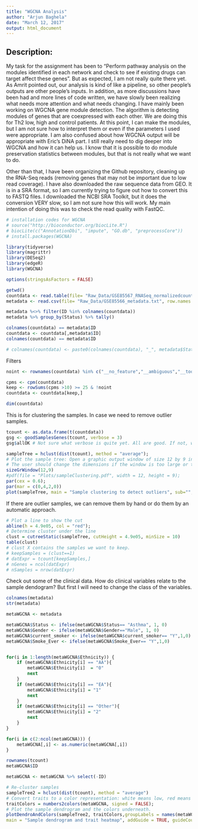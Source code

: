 ```yaml
---
title: "WGCNA Analysis"
author: "Arjun Baghela"
date: "March 12, 2017"
output: html_document
---
```



## Description: 

My task for the assignment has been to “Perform pathway analysis on the modules identified in each network and check to see if existing drugs can target affect these genes”. But as expected, I am not really quite there yet. As Amrit pointed out, our analysis is kind of like a pipeline, so other people’s outputs are other people’s inputs. In addition, as more discussions have been had and more lines of code written, we have slowly been realizing what needs more attention and what needs changing. I have mainly been working on WGCNA gene module detection. The algorithm is detecting modules of genes that are coexpressed with each other. We are doing this for Th2 low, high and control patients. At this point, I can make the modules, but I am not sure how to interpret them or even if the parameters I used were appropriate. I am also confused about how WGCNA output will be appropriate with Eric’s DiNA part. I still really need to dig deeper into WGCNA and how it can help us. I know that it is possible to do module preservation statistics between modules, but that is not really what we want to do. 

Other than that, I have been organizing the Github repository, cleaning up the RNA-Seq reads (removing genes that may not be important due to low read coverage). I have also downloaded the raw sequence data from GEO. It is in a SRA format, so I am currently trying to figure out how to convert this to FASTQ files. I downloaded the NCBI SRA Toolkit, but it does the conversion VERY slow, so I am not sure how this will work. My main intention of doing this was to check the read quality with FastQC. 



```r

# installation codes for WGCNA
# source("http://bioconductor.org/biocLite.R") 
# biocLite(c("AnnotationDbi", "impute", "GO.db", "preprocessCore"))
# install.packages(WGCNA)

library(tidyverse)
library(magrittr)
library(DESeq2)
library(edgeR)
library(WGCNA)

options(stringsAsFactors = FALSE)

```

```r
getwd()
countdata <- read.table(file= "Raw_Data/GSE85567_RNASeq_normalizedcounts.txt", check.names = FALSE)
metadata <- read.csv(file= "Raw_Data/GSE85566_metadata.txt", row.names = 1)

metadata %<>% filter(ID %in% colnames(countdata))
metadata %>% group_by(Status) %>% tally()

colnames(countdata) == metadata$ID
countdata <- countdata[,metadata$ID]
colnames(countdata) == metadata$ID

# colnames(countdata) <- paste0(colnames(countdata), "_", metadata$Status)

```

Filters 
```r
noint <- rownames(countdata) %in% c("__no_feature","__ambiguous","__too_low_aQual", "__not_aligned","__alignment_not_unique")

cpms <- cpm(countdata)
keep <- rowSums(cpms >10) >= 25 & !noint
countdata <- countdata[keep,]

dim(countdata)
```


This is for clustering the samples. In case we need to remove outlier samples. 
```r
tcount <- as.data.frame(t(countdata))
gsg <- goodSamplesGenes(tcount, verbose = 3)
gsg$allOK # Not sure what verbose is quite yet. All are good. If not, will be False and we would have to filter them. Refer to WGCNA manual. 

sampleTree = hclust(dist(tcount), method = "average");
# Plot the sample tree: Open a graphic output window of size 12 by 9 inches
# The user should change the dimensions if the window is too large or too small.
sizeGrWindow(12,9)
#pdf(file = "Plots/sampleClustering.pdf", width = 12, height = 9);
par(cex = 0.6);
par(mar = c(0,4,2,0))
plot(sampleTree, main = "Sample clustering to detect outliers", sub="", xlab="", cex.lab = 1.5,cex.axis = 1.5, cex.main = 2)
```

If there are outlier samples, we can remove them by hand or do them by an automatic approach. 
```r
# Plot a line to show the cut
abline(h = 4.9e05, col = "red");
# Determine cluster under the line
clust = cutreeStatic(sampleTree, cutHeight = 4.9e05, minSize = 10)
table(clust)
# clust X contains the samples we want to keep.
# keepSamples = (clust==1)
# datExpr = tcount[keepSamples,]
# nGenes = ncol(datExpr)
# nSamples = nrow(datExpr)
```

Check out some of the clinical data. How do clinical variables relate to the sample dendogram? But first I will need to change the class of the variables. 
```r
colnames(metadata)
str(metadata)

metaWGCNA <- metadata

metaWGCNA$Status <- ifelse(metaWGCNA$Status== "Asthma", 1, 0)
metaWGCNA$Gender <- ifelse(metaWGCNA$Gender=="Male", 1, 0)
metaWGCNA$current_smoker <- ifelse(metaWGCNA$current_smoker== "Y",1,0)
metaWGCNA$Smoke_Ever <- ifelse(metaWGCNA$Smoke_Ever== "Y",1,0)


for(i in 1:length(metaWGCNA$Ethnicity)) {
	if (metaWGCNA$Ethnicity[i] == "AA"){
		metaWGCNA$Ethnicity[i]  = "0"
		next
	}
	if (metaWGCNA$Ethnicity[i] == "EA"){
		metaWGCNA$Ethnicity[i] = "1"
		next
	}
	if (metaWGCNA$Ethnicity[i] == "Other"){
		metaWGCNA$Ethnicity[i] = "2"
		next
	}
}

for(i in c(2:ncol(metaWGCNA))) {
    metaWGCNA[,i] <- as.numeric(metaWGCNA[,i])
}

rownames(tcount)
metaWGCNA$ID

metaWGCNA <- metaWGCNA %>% select(-ID)
```


```r
# Re-cluster samples
sampleTree2 = hclust(dist(tcount), method = "average")
# Convert traits to a color representation: white means low, red means high, grey means missing entry
traitColors = numbers2colors(metaWGCNA, signed = FALSE);
# Plot the sample dendrogram and the colors underneath.
plotDendroAndColors(sampleTree2, traitColors,groupLabels = names(metaWGCNA),
main = "Sample dendrogram and trait heatmap", addGuide = TRUE, guideCount= 85, autoColorHeight = FALSE)
```


